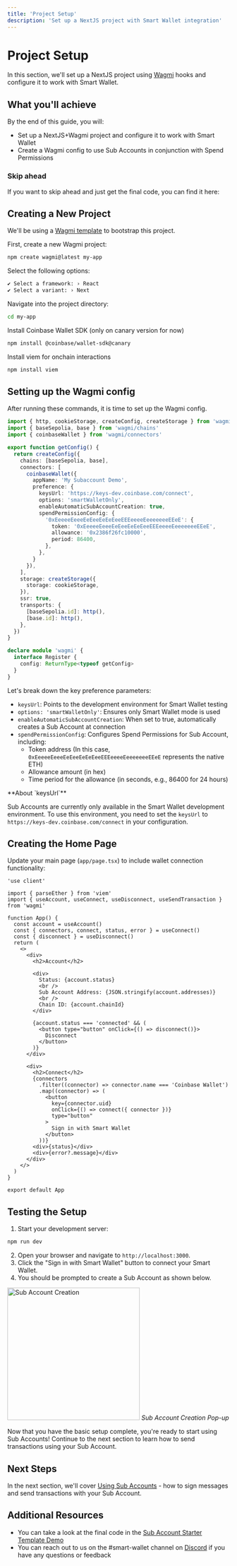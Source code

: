 ```yaml
---
title: 'Project Setup'
description: 'Set up a NextJS project with Smart Wallet integration'
---
```



# Project Setup

In this section, we'll set up a NextJS project using [Wagmi](https://wagmi.sh/) hooks and configure it to work with Smart Wallet.

## What you'll achieve

By the end of this guide, you will:

- Set up a NextJS+Wagmi project and configure it to work with Smart Wallet
- Create a Wagmi config to use Sub Accounts in conjunction with Spend Permissions

### Skip ahead

If you want to skip ahead and just get the final code, you can find it here:

<GithubRepoCard title="Sub Account Starter Template Demo" githubUrl="https://github.com/base/demos/smart-wallet/sub-accounts-demo" />

## Creating a New Project

We'll be using a [Wagmi template](https://wagmi.sh/react/getting-started) to bootstrap this project.

First, create a new Wagmi project:

```bash [Terminal]
npm create wagmi@latest my-app
```

Select the following options:

```bash [Terminal]
✔ Select a framework: › React
✔ Select a variant: › Next
```

Navigate into the project directory:

```bash [Terminal]
cd my-app
```

Install Coinbase Wallet SDK (only on canary version for now)

```bash [Terminal]
npm install @coinbase/wallet-sdk@canary
```

Install viem for onchain interactions

```bash [Terminal]
npm install viem
```

## Setting up the Wagmi config

After running these commands, it is time to set up the Wagmi config.

```ts [wagmi.ts]
import { http, cookieStorage, createConfig, createStorage } from 'wagmi'
import { baseSepolia, base } from 'wagmi/chains'
import { coinbaseWallet } from 'wagmi/connectors'

export function getConfig() {
  return createConfig({
    chains: [baseSepolia, base],
    connectors: [
      coinbaseWallet({
        appName: 'My Subaccount Demo',
        preference: {
          keysUrl: 'https://keys-dev.coinbase.com/connect',
          options: 'smartWalletOnly',
          enableAutomaticSubAccountCreation: true,
          spendPermissionConfig: {
            '0xEeeeeEeeeEeEeeEeEeEeeEEEeeeeEeeeeeeeEEeE': {
              token: '0xEeeeeEeeeEeEeeEeEeEeeEEEeeeeEeeeeeeeEEeE',
              allowance: '0x2386f26fc10000',
              period: 86400,
            },
          },
        }
      }),
    ],
    storage: createStorage({
      storage: cookieStorage,
    }),
    ssr: true,
    transports: {
      [baseSepolia.id]: http(),
      [base.id]: http(),
    },
  })
}

declare module 'wagmi' {
  interface Register {
    config: ReturnType<typeof getConfig>
  }
}
```

Let's break down the key preference parameters:

- `keysUrl`: Points to the development environment for Smart Wallet testing
- `options: 'smartWalletOnly'`: Ensures only Smart Wallet mode is used
- `enableAutomaticSubAccountCreation`: When set to true, automatically creates a Sub Account at connection
- `spendPermissionConfig`: Configures Spend Permissions for Sub Account, including:
  - Token address (In this case, `0xEeeeeEeeeEeEeeEeEeEeeEEEeeeeEeeeeeeeEEeE` represents the native ETH)
  - Allowance amount (in hex)
  - Time period for the allowance (in seconds, e.g., 86400 for 24 hours)

<Callout type="warning">
**About `keysUrl`**

Sub Accounts are currently only available in the Smart Wallet development environment. To use this environment, you need to set the `keysUrl` to `https://keys-dev.coinbase.com/connect` in your configuration.

</Callout>

## Creating the Home Page

Update your main page (`app/page.tsx`) to include wallet connection functionality:

```tsx [app/page.tsx]
'use client'

import { parseEther } from 'viem'
import { useAccount, useConnect, useDisconnect, useSendTransaction } from 'wagmi'

function App() {
  const account = useAccount()
  const { connectors, connect, status, error } = useConnect()
  const { disconnect } = useDisconnect()
  return (
    <>
      <div>
        <h2>Account</h2>

        <div>
          Status: {account.status}
          <br />
          Sub Account Address: {JSON.stringify(account.addresses)}
          <br />
          Chain ID: {account.chainId}
        </div>

        {account.status === 'connected' && (
          <button type="button" onClick={() => disconnect()}>
            Disconnect
          </button>
        )}
      </div>

      <div>
        <h2>Connect</h2>
        {connectors
          .filter((connector) => connector.name === 'Coinbase Wallet')
          .map((connector) => (
            <button
              key={connector.uid}
              onClick={() => connect({ connector })}
              type="button"
            >
              Sign in with Smart Wallet
            </button>
          ))}
        <div>{status}</div>
        <div>{error?.message}</div>
      </div>
    </>
  )
}

export default App

```

## Testing the Setup

1. Start your development server:

```bash [Terminal]
npm run dev
```

2. Open your browser and navigate to `http://localhost:3000`.
3. Click the "Sign in with Smart Wallet" button to connect your Smart Wallet.
4. You should be prompted to create a Sub Account as shown below.

<div style={{ display: 'flex', flexDirection: 'column', alignItems: 'center' }}>
  <img
    alt="Sub Account Creation"
    src="/images/smart-wallet/sub-account-popup.png"
    width="300"
    loading="lazy"
  />
  <em>Sub Account Creation Pop-up</em>
</div>

Now that you have the basic setup complete, you're ready to start using Sub Accounts! Continue to the next section to learn how to send transactions using your Sub Account.

## Next Steps

In the next section, we'll cover [Using Sub Accounts](/identity/smart-wallet/guides/sub-accounts/using-sub-accounts) - how to sign messages and send transactions with your Sub Account.

## Additional Resources

- You can take a look at the final code in the [Sub Account Starter Template Demo](https://github.com/base/demos/smart-wallet/sub-accounts-demo)
- You can reach out to us on the #smart-wallet channel on [Discord](https://discord.com/invite/cdp) if you have any questions or feedback
